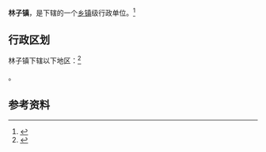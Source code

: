{{中国乡级行政区|37/14/24/104/000}}

'''林子镇'''，是{{PRC admin/fullname|37/14/24/104/000|3}}下辖的一个[[乡镇|乡镇]]级行政单位。<ref>{{PRC admin/ref sgc|{{PRC admin/parent|37/14/24/104/000}}}}</ref>

== 行政区划 ==

林子镇下辖以下地区：<ref>{{PRC admin/ref sgc|37/14/24/104/000}}</ref>

{{PRC admin/children|37/14/24/104/000}}。

== 参考资料 ==

{{reflist}}

{{行政区划小作品}}
{{PRC admin/navcat|37/14/24/104/000}}